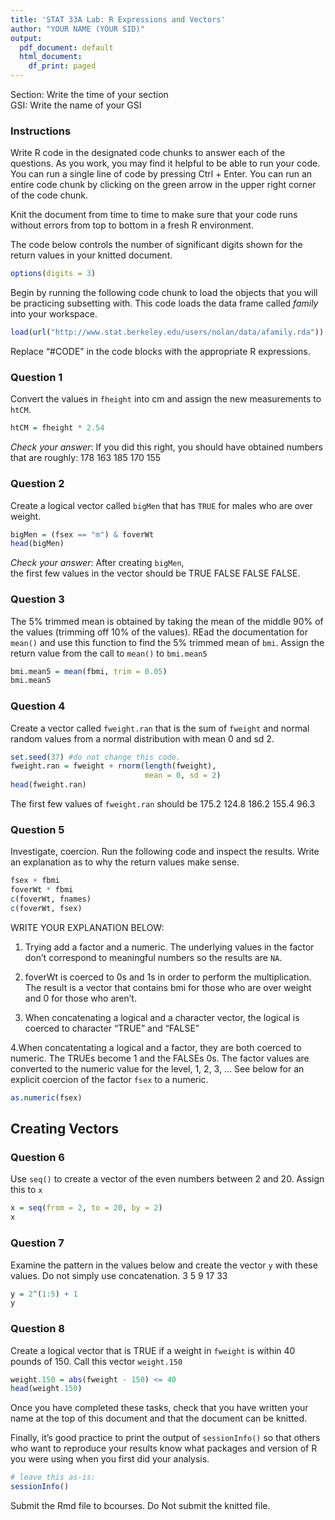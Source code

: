 ```yaml
---
title: 'STAT 33A Lab: R Expressions and Vectors'
author: "YOUR NAME (YOUR SID)"
output:
  pdf_document: default
  html_document:
    df_print: paged
---
```

Section: Write the time of your section  
GSI: Write the name of your GSI

### Instructions
Write R code in the designated code chunks to answer each of the questions. As you work, you may find it helpful to be able to run your code. You can run a single line of code by pressing Ctrl + Enter. You can run an entire code chunk by clicking on the green arrow in the upper right corner of the code chunk. 

Knit the document from time to time to make sure that your code runs without errors from top to bottom in a fresh R environment. 

The code below controls the number of significant digits shown for the return values in your knitted document.

```r
options(digits = 3)
```

Begin by running the following code chunk to load the objects that you will be practicing subsetting with. This code loads the data frame called *family* into your workspace.

```r
load(url("http://www.stat.berkeley.edu/users/nolan/data/afamily.rda"))
```

Replace "#CODE" in the code blocks with the appropriate R expressions.

### Question 1
Convert the values in `fheight` into cm and assign the new
measurements to `htCM`.

```r
htCM = fheight * 2.54
```

*Check your answer*: If you did this right, you should have obtained
numbers that are roughly: 178 163 185 170 155



### Question 2
Create a logical vector called `bigMen` that has `TRUE` for
males who are over weight.

```r
bigMen = (fsex == "m") & foverWt
head(bigMen)
```
*Check your answer*: After creating `bigMen`,  
the first few values in the vector should be
TRUE FALSE FALSE FALSE.


### Question 3

The 5% trimmed mean is obtained by taking the mean of the middle 90% of the
values (trimming off 10% of the values). 
REad the documentation for `mean()` and use this function
to find the 5% trimmed mean of `bmi`.
Assign the return value from the call to `mean()` to
`bmi.mean5`
```r
bmi.mean5 = mean(fbmi, trim = 0.05)
bmi.mean5
```


### Question 4
Create a vector called `fweight.ran` that is the sum of
`fweight` and normal random values from a normal distribution
with mean 0 and sd 2.

```r
set.seed(37) #do not change this code.
fweight.ran = fweight + rnorm(length(fweight),
                              mean = 0, sd = 2)
head(fweight.ran)
```
The first few values of `fweight.ran` should be 
175.2 124.8 186.2 155.4  96.3

### Question 5
Investigate, coercion. 
Run the following code and inspect the results.
Write an explanation as to why the return values make sense.

```r
fsex + fbmi
foverWt * fbmi
c(foverWt, fnames)
c(foverWt, fsex)
```
WRITE YOUR EXPLANATION BELOW:

1. Trying add a factor and a numeric. The underlying values in the factor don't correspond to meaningful numbers so the results are `NA`.

2. foverWt is coerced to 0s and 1s in order to perform the multiplication. The result is a vector that contains bmi for those who are over weight and 0 for those who aren't.

3. When concatenating a logical and a character vector, the logical is coerced to character "TRUE" and "FALSE" 

4.When concatentating a logical and a factor, they are both coerced to numeric. The TRUEs become 1 and the FALSEs 0s. The factor values are converted to the numeric value for the level, 1, 2, 3, ... See below for an explicit coercion of the factor `fsex` to a numeric.

```r
as.numeric(fsex)
```


## Creating Vectors


### Question 6
Use `seq()` to create a vector of the even numbers between 2 and 20. Assign this to `x`

```r
x = seq(from = 2, to = 20, by = 2)
x
```

### Question 7 
Examine the pattern in the values below and create the vector `y` with these values. Do not simply use concatenation.
3 5 9 17 33

```r
y = 2^(1:5) + 1
y
```


### Question 8 
Create a logical vector that is TRUE if a weight in `fweight` is within 40 pounds of 150. Call this vector `weight.150` 

```r
weight.150 = abs(fweight - 150) <= 40
head(weight.150)
```


Once you have completed these tasks, check that you have written your name at the top of this document and that the document can be knitted.

Finally, it's good practice to print the output of `sessionInfo()` so that others who want to reproduce your results know what packages and version of R you were using when you first did your analysis. 

```r
# leave this as-is:
sessionInfo()
```

Submit the Rmd file to bcourses. Do Not submit the knitted file.

